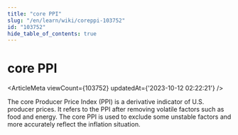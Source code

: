 ```yaml
---
title: "core PPI"
slug: "/en/learn/wiki/coreppi-103752"
id: "103752"
hide_table_of_contents: true
---
```



<Breadcrumbs current="core PPI" />

# core PPI

<ArticleMeta viewCount={103752} updatedAt={'2023-10-12 02:22:21'} />
<div className='border-solid border-b border-t-0 my-4 border-[var(--ifm-color-gray-300)]' />

The core Producer Price Index (PPI) is a derivative indicator of U.S. producer prices. It refers to the PPI after removing volatile factors such as food and energy. The core PPI is used to exclude some unstable factors and more accurately reflect the inflation situation.
